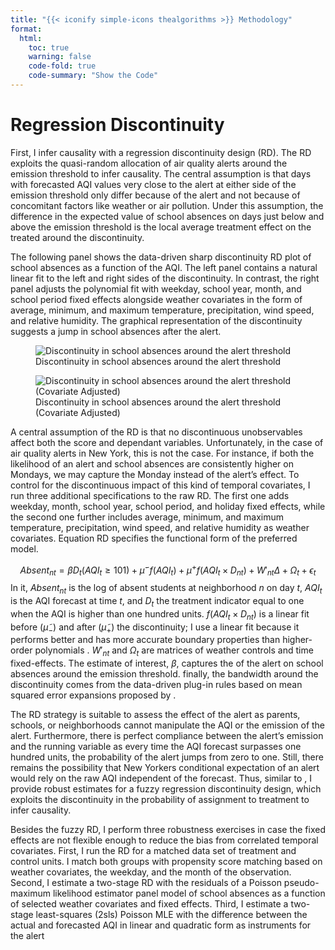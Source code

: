 ```yaml
---
title: "{{< iconify simple-icons thealgorithms >}} Methodology"
format: 
  html: 
    toc: true
    warning: false
    code-fold: true
    code-summary: "Show the Code"
---
```


# Regression Discontinuity

First, I infer causality with a regression discontinuity design (RD). The RD exploits the quasi-random allocation of air quality alerts around the emission threshold to infer causality. The central assumption is that days with forecasted AQI values very close to the alert at either side of the emission threshold only differ because of the alert and not because of concomitant factors like weather or air pollution. Under this assumption, the difference in the expected value of school absences on days just below and above the emission threshold is the local average treatment effect on the treated around the discontinuity.

The following panel shows the data-driven sharp discontinuity RD plot \citep{Calonico2015} of school absences as a function of the AQI. The left panel contains a natural linear fit to the left and right sides of the discontinuity. In contrast, the right panel adjusts the polynomial fit with weekday, school year, month, and school period fixed effects alongside weather covariates in the form of average, minimum, and maximum temperature, precipitation, wind speed, and relative humidity. The graphical representation of the discontinuity suggests a jump in school absences after the alert.

::: {layout-ncol="2"}
![Discontinuity in school absences around the alert threshold](RegResults/01_images/RawRdPlot.png)

![Discontinuity in school absences around the alert threshold (Covariate Adjusted)](RegResults/01_images/CovRdPlot.png)
:::

A central assumption of the RD is that no discontinuous unobservables affect both the score and dependant variables. Unfortunately, in the case of air quality alerts in New York, this is not the case. For instance, if both the likelihood of an alert and school absences are consistently higher on Mondays, we may capture the Monday instead of the alert's effect. To control for the discontinuous impact of this kind of temporal covariates, I run three additional specifications to the raw RD. The first one adds weekday, month, school year, school period, and holiday fixed effects, while the second one further includes average, minimum, and maximum temperature, precipitation, wind speed, and relative humidity as weather covariates. Equation RD specifies the functional form of the preferred model.



$$ 
Absent_{nt}  =  \beta D_{t}(AQI_{t} \geq 101) + \tilde{\mu}^- f(AQI_t)+ \tilde{\mu}^+ f(AQI{_t}\times D_{nt}) +  W'_{nt} \Delta + \Omega_{t} + \epsilon_{t}
$$
 In it, $Absent_{nt}$ is the log of absent students at neighborhood $n$ on day $t$, $AQI_{t}$ is the AQI forecast at time $t$, and $D_{t}$ the treatment indicator equal to one when the AQI is higher than one hundred units. $f(AQI_{t}\times D_{nt})$ is a linear fit before ($\tilde{\mu}_{-}$) and after ($\tilde{\mu}_{+}$) the discontinuity; I use a linear fit because it performs better and has more accurate boundary properties than higher-order polynomials \citep{Gelman2019}. $W'_{nt}$ and $\Omega_{t}$ are matrices of weather controls and time fixed-effects. The estimate of interest, $\beta$, captures the \gls{late} of the alert on school absences around the emission threshold. finally, the bandwidth around the discontinuity comes from the data-driven plug-in rules based on mean squared error expansions proposed by \citet{Calonico2015optimal}.  


 The RD strategy is suitable to assess the effect of the alert as parents, schools, or neighborhoods cannot manipulate the AQI or the emission of the alert. Furthermore, there is perfect compliance between the alert's emission and the running variable as every time the AQI forecast surpasses one hundred units, the probability of the alert jumps from zero to one. Still, there remains the possibility that New Yorkers conditional expectation of an alert would rely on the raw AQI independent of the forecast. Thus, similar to \citet{Rivera2021}, I provide robust estimates for a fuzzy regression discontinuity design, which exploits the discontinuity in the probability of assignment to treatment to infer causality. 


Besides the fuzzy RD, I perform three robustness exercises in case the fixed effects are not flexible enough to reduce the bias from correlated temporal covariates. First, I run the RD for a matched data set of treatment and control units. I match both groups with propensity score matching based on weather covariates, the weekday, and the month of the observation. Second, I estimate a two-stage RD with the residuals of a Poisson pseudo-maximum likelihood estimator panel model of school absences as a function of selected weather covariates and fixed effects. Third, I estimate a two-stage least-squares (2sls) Poisson MLE with the difference between the actual and forecasted AQI in linear and quadratic form as instruments for the alert